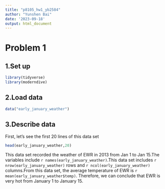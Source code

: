 ```yaml
---
title: "p8105_hw1_yb2584"
author: "Yunshen Bai"
date: '2023-09-18'
output: html_document
---
```

# Problem 1
## 1.Set up

```r
library(tidyverse)
library(moderndive)
```

## 2.Load data


```r
data("early_january_weather")
```

## 3.Describe data

First, let's see the first 20 lines of this data set

```r
head(early_january_weather,20)
```

This data set recorded the weather of EWR in 2013 from Jan 1 to Jan 15.The variables include `r names(early_january_weather)`.This data set includes `r nrow(early_january_weather)` rows and `r ncol(early_january_weather)` columns.From this data set, the average temperature of EWR is `r mean(early_january_weather$temp)`. Therefore, we can conclude that EWR is very hot from January 1 to January 15.

